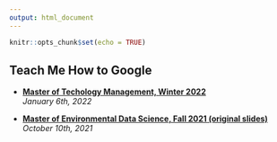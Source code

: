 ```yaml
---
output: html_document
---
```


```r
knitr::opts_chunk$set(echo = TRUE)
```

## **Teach Me How to Google**

* [**Master of Techology Management, Winter 2022**](slides/MTM-2022-01-06.html)  
*January 6th, 2022*

* [**Master of Environmental Data Science, Fall 2021 (original slides)**](slides/MEDS-2021-10-11.html)  
*October 10th, 2021*
